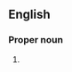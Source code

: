 ==English==
{{wikipedia}}

===Proper noun===
{{en-proper noun}}

# {{lb|en|US}} {{initialism of|[[national|National]] [[law enforcement|Law Enforcement]] [[telecommunications|Telecommunications]] [[system|System]]|lang=en}}